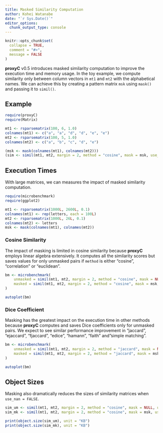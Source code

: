 ```yaml
---
title: Masked Similarity Computation
author: Kohei Watanabe
date: "`r Sys.Date()`"
editor_options: 
  chunk_output_type: console
---
```


```r
knitr::opts_chunk$set(
  collapse = TRUE,
  comment = "#>",
  message = FALSE
)
```

**proxyC** v0.5 introduces masked similarity computation to improve the execution time and memory usage. In the toy example, we compute similarity only between column vectors in `mt1` and `mt2` with the alphabetical names. We can achieve this by creating a pattern matrix `msk` using `mask()` and passing it to `simil()`. 

## Example

```r
require(proxyC)
require(Matrix)

mt1 <- rsparsematrix(100, 6, 1.0)
colnames(mt1) <- c("a", "a", "d", "d", "e", "e")
mt2 <- rsparsematrix(100, 5, 1.0)
colnames(mt2) <- c("a", "b", "c", "d", "e")

(msk <- mask(colnames(mt1), colnames(mt2)))
(sim <- simil(mt1, mt2, margin = 2, method = "cosine", mask = msk, use_nan = TRUE))
```

## Execution Times

With large matrices, we can measures the impact of masked similarity computation.

```r
require(microbenchmark)
require(ggplot2)

mt1 <- rsparsematrix(1000L, 2600L, 0.1)
colnames(mt1) <- rep(letters, each = 100L)
mt2 <- rsparsematrix(1000L, 26L, 0.1)
colnames(mt2) <- letters
msk <- mask(colnames(mt1), colnames(mt2))
```

### Cosine Similarity

The impact of masking is limited in cosine similarity because **proxyC** employs linear algebra extensively. It computes all the similarity scores but saves values for only unmasked pairs if `method` is either "cosine", "correlation" or "euclidean".


```r
bm <- microbenchmark(
    unmasked = simil(mt1, mt2, margin = 2, method = "cosine", mask = NULL, drop0 = TRUE),
    masked = simil(mt1, mt2, margin = 2, method = "cosine", mask = msk, drop0 = TRUE)
)

autoplot(bm)
```

### Dice Coefficient

Masking has the greatest impact on the execution time in other methods because **proxyC** computes and saves Dice coefficients only for unmasked pairs. We expect to see similar performance improvement in "jaccard", "ejaccard", "fjaccard", "edice", "hamann", "faith" and"simple matching".

```r
bm <- microbenchmark(
    unmasked = simil(mt1, mt2, margin = 2, method = "jaccard", mask = NULL, drop0 = TRUE),
    masked = simil(mt1, mt2, margin = 2, method = "jaccard", mask = msk, drop0 = TRUE)
)

autoplot(bm)
```

## Object Sizes

Masking also dramatically reduces the sizes of similarity matrices when `use_nan = FALSE`.

```r
sim_um <- simil(mt1, mt2, margin = 2, method = "cosine", mask = NULL, use_nan = FALSE)
sim_mk <- simil(mt1, mt2, margin = 2, method = "cosine", mask = msk, use_nan = FALSE)

print(object.size(sim_um), unit = "KB")
print(object.size(sim_mk), unit = "KB")
```
